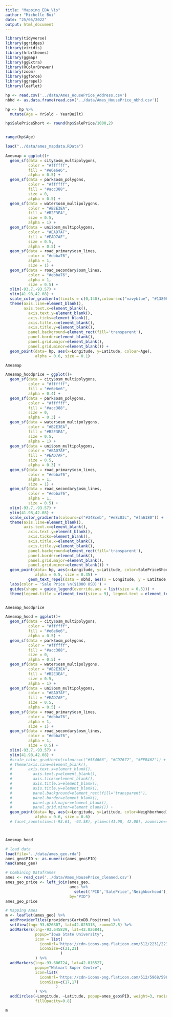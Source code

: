 ```yaml
---
title: "Mapping_EDA_Vis"
author: "Michelle Bui"
date: "25/05/2022"
output: html_document
---
```


```r
library(tidyverse)
library(ggridges)
library(viridis)
library(hrbrthemes)
library(ggmap)
library(ggExtra)
library(RColorBrewer)
library(zoom)
library(ggforce)
library(ggrepel)
library(leaflet)
```


```r
hp <- read.csv('../data/Ames_HousePrice_Address.csv')
nbhd <- as.data.frame(read.csv('../data/Ames_HousePrice_nbhd.csv'))

hp <- hp %>% 
  mutate(Age = YrSold - YearBuilt)

hp$SalePriceShort <- round(hp$SalePrice/1000,2)


range(hp$Age)


```


```r
load("../data/ames_mapdata.RData")
  
Amesmap = ggplot()+
  geom_sf(data = city$osm_multipolygons,
          color = "#ffffff",
          fill = "#e6e6e6",
          alpha = 0.5) +
  geom_sf(data = park$osm_polygons,
          color = "#ffffff",
          fill = "#acc388",
          size = 0,
          alpha = 0.5) +
  geom_sf(data = water$osm_multipolygons,
          color = "#B2E3EA",
          fill = "#B2E3EA",
          size = 0.5,
          alpha = 1) +
  geom_sf(data = uni$osm_multipolygons,
          color = "#EAD7AF",
          fill = "#EAD7AF",
          size = 0.5,
          alpha = 0.5) +
  geom_sf(data = road_primary$osm_lines,
          color = "#ebba76",
          alpha = 1,
          size = 1) +
  geom_sf(data = road_secondary$osm_lines,
          color = "#ebba76",
          alpha = 1,
          size = 0.5) +
  xlim(-93.7,-93.57) +
  ylim(41.98,42.08) + 
  scale_color_gradientn(limits = c(0,140),colours=c("navyblue", "#138086", "#EEB462")) + 
  theme(axis.line=element_blank(), 
        axis.text.x=element_blank(), 
          axis.text.y=element_blank(),
          axis.ticks=element_blank(),
          axis.title.x=element_blank(),
          axis.title.y=element_blank(),
          panel.background=element_rect(fill='transparent'),
          panel.border=element_blank(),
          panel.grid.major=element_blank(),
          panel.grid.minor=element_blank()) + 
  geom_point(data= hp, aes(x=Longitude, y=Latitude, colour=Age),
             alpha = 0.6, size = 0.1) 

Amesmap
```
```r

Amesmap_hoodprice = ggplot()+
  geom_sf(data = city$osm_multipolygons,
          color = "#ffffff",
          fill = "#e6e6e6",
          alpha = 0.4) +
  geom_sf(data = park$osm_polygons,
          color = "#ffffff",
          fill = "#acc388",
          size = 0,
          alpha = 0.3) +
  geom_sf(data = water$osm_multipolygons,
          color = "#B2E3EA",
          fill = "#B2E3EA",
          size = 0.5,
          alpha = 1) +
  geom_sf(data = uni$osm_multipolygons,
          color = "#EAD7AF",
          fill = "#EAD7AF",
          size = 0.5,
          alpha = 0.3) +
  geom_sf(data = road_primary$osm_lines,
          color = "#ebba76",
          alpha = 1,
          size = 1) +
  geom_sf(data = road_secondary$osm_lines,
          color = "#ebba76",
          alpha = 1,
          size = 0.5) +
  xlim(-93.7,-93.57) +
  ylim(41.98,42.08) + 
  scale_color_gradientn(colours=c("#348ceb", "#e8c03c", "#fa6180")) + 
  theme(axis.line=element_blank(), 
        axis.text.x=element_blank(), 
          axis.text.y=element_blank(),
          axis.ticks=element_blank(),
          axis.title.x=element_blank(),
          axis.title.y=element_blank(),
          panel.background=element_rect(fill='transparent'),
          panel.border=element_blank(),
          panel.grid.major=element_blank(),
          panel.grid.minor=element_blank()) + 
  geom_point(data= hp, aes(x=Longitude, y=Latitude, color=SalePriceShort),
             alpha = 0.5, size = 0.35) + 
          geom_text_repel(data = nbhd, aes(x = Longitude, y = Latitude, label=Name), size = 2.5, color = "#333333") + 
  labs(color = 'Sale Price \n($1000 USD)') + 
  guides(shape = guide_legend(override.aes = list(size = 0.5))) + 
  theme(legend.title = element_text(size = 9), legend.text = element_text(size = 9))


Amesmap_hoodprice

```

```r

Amesmap_hood = ggplot()+
  geom_sf(data = city$osm_multipolygons,
          color = "#ffffff",
          fill = "#e6e6e6",
          alpha = 0.5) +
  geom_sf(data = park$osm_polygons,
          color = "#ffffff",
          fill = "#acc388",
          size = 0,
          alpha = 0.5) +
  geom_sf(data = water$osm_multipolygons,
          color = "#B2E3EA",
          fill = "#B2E3EA",
          size = 0.5,
          alpha = 1) +
  geom_sf(data = uni$osm_multipolygons,
          color = "#EAD7AF",
          fill = "#EAD7AF",
          size = 0.5,
          alpha = 0.5) +
  geom_sf(data = road_primary$osm_lines,
          color = "#ebba76",
          alpha = 1,
          size = 1) +
  geom_sf(data = road_secondary$osm_lines,
          color = "#ebba76",
          alpha = 1,
          size = 0.5) +
  xlim(-93.7,-93.57) +
  ylim(41.98,42.08) + 
  #scale_color_gradientn(colours=c("#534666", "#CD7672", "#EEB462")) + 
  # theme(axis.line=element_blank(), 
  #       axis.text.x=element_blank(), 
  #         axis.text.y=element_blank(),
  #         axis.ticks=element_blank(),
  #         axis.title.x=element_blank(),
  #         axis.title.y=element_blank(),
  #         panel.background=element_rect(fill='transparent'),
  #         panel.border=element_blank(),
  #         panel.grid.major=element_blank(),
  #         panel.grid.minor=element_blank()) + 
  geom_point(data= hp, aes(x=Longitude, y=Latitude, color=Neighborhood),
             alpha = 0.6, size = 0.6) 
  # facet_zoom(xlim=c(-93.61, -93.58), ylim=c(41.98, 42.00), zoomsize=4)



Amesmap_hood

```

```r

# load data 
load(file='../data/ames_geo.rda') 
ames_geo$PID <- as.numeric(ames_geo$PID)
head(ames_geo)

# Combining Dataframes 
ames <- read_csv('../data/Ames_HousePrice_cleaned.csv')
ames_geo_price <- left_join(ames_geo, 
                            ames %>% 
                              select('PID','SalePrice','Neighborhood'), 
                            by="PID")
ames_geo_price


```


```r

# Mapping Ames 
m <- leaflet(ames_geo) %>% 
  addProviderTiles(providers$CartoDB.Positron) %>% 
  setView(lng=-93.626307, lat=42.025318, zoom=12.5) %>% 
  addMarkers(lng=-93.645829, lat=42.026841,
             popup="Iowa State University",
             icon = list(
               iconUrl='https://cdn-icons-png.flaticon.com/512/2231/2231549.png',
               iconSize=c(21,21)
                        ) 
             ) %>% 
  addMarkers(lng=-93.606724, lat=42.016527,
             popup="Walmart Super Centre",
             icon=list(
               iconUrl='https://cdn-icons-png.flaticon.com/512/5968/5968752.png',
               iconSize=c(17,17)
                      )
             ) %>% 
  addCircles(~Longitude, ~Latitude, popup=ames_geo$PID, weight=3, radius=30, color="#ffa500", stroke=TRUE,
             fillOpacity=0.8)

m

```

```r

```

